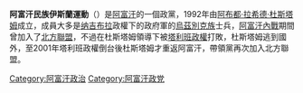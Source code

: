 {{Infobox political party
|name_english    = National Islamic Movement of Afghanistan
|name_native     = جنبش ملی اسلامی افغانستان
|logo            = 
|leader          = [[阿布都·拉希德·杜斯塔姆|阿布都·拉希德·杜斯塔姆]]
|president       =
|chairperson     =
|spokesperson    =
|foundation      = 1992年
|dissolution     =
|headquarters    =
|newspaper       =
|youth_wing      =
|membership_year =
|membership      =
|ideology        = [[伊斯蘭民主主義|伊斯蘭民主主義]]<br>{{le|土庫曼人權益|Afghan Turkmens}}<br>{{le|烏茲別克人權益|Uzbeks}}
|position        = [[中間偏左|中間偏左]]至[[中間偏右|中間偏右]]
|national        =
|international   =
|country = 阿富汗
|europarl        =
|colorcode       = #3F47CC
|colors          =
|website         =
|footnotes       =
|flag            = [[File:Flag_of_the_National_Islamic_Movement_of_Afghanistan.svg|200px]]
| seats1_title       = 人民院
| seats1             = {{Composition bar|3|249|hex=#3F47CC}}
| seats2_title       = 長老院
| seats2             = {{Composition bar|0|102|hex=#3F47CC}}
}}{{Unreferenced|time=2021-09-01}}

'''阿富汗民族伊斯蘭運動'''（{{lang-fa|جنبش ملی اسلامی افغانستان}}）是[[阿富汗|阿富汗]]的一個政黨，1992年由[[阿布都·拉希德·杜斯塔姆|阿布都·拉希德·杜斯塔姆]]成立，成員大多是[[纳吉布拉|纳吉布拉]]政權下的政府軍的[[烏茲別克族|烏茲別克族]]士兵，[[阿富汗內戰_(1996年－2001年)|阿富汗內戰]]期間曾加入了[[北方聯盟_(阿富汗)|北方聯盟]]，不過在杜斯塔姆領導下被[[塔利班政權|塔利班政權]]打敗，杜斯塔姆逃到國外，至2001年塔利班政權倒台後杜斯塔姆才重返阿富汗，帶領黨再次加入北方聯盟。
{{Afghanistan-stub}}
[[Category:阿富汗政治|Category:阿富汗政治]]
[[Category:阿富汗政党|Category:阿富汗政党]]